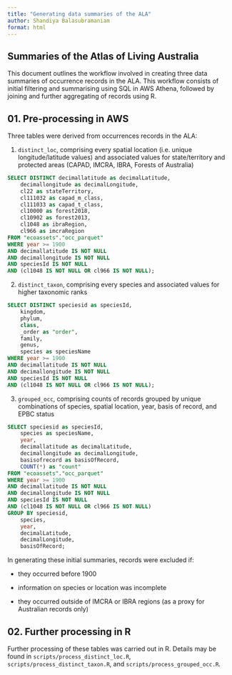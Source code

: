 ```yaml
---
title: "Generating data summaries of the ALA"
author: Shandiya Balasubramaniam
format: html
---
```


## Summaries of the Atlas of Living Australia

This document outlines the workflow involved in creating three data summaries of occurrence records in the ALA. This workflow consists of initial filtering and summarising using SQL in AWS Athena, followed by joining and further aggregating of records using R.

## 01. Pre-processing in AWS

Three tables were derived from occurrences records in the ALA:

1.  `distinct_loc`, comprising every spatial location (i.e. unique longitude/latitude values) and associated values for state/territory and protected areas (CAPAD, IMCRA, IBRA, Forests of Australia)

``` sql
SELECT DISTINCT decimallatitude as decimalLatitude, 
    decimallongitude as decimalLongitude,
    cl22 as stateTerritory,
    cl111032 as capad_m_class,
    cl111033 as capad_t_class,
    cl10000 as forest2018, 
    cl10902 as forest2013, 
    cl1048 as ibraRegion, 
    cl966 as imcraRegion
FROM "ecoassets"."occ_parquet"
WHERE year >= 1900 
AND decimallatitude IS NOT NULL
AND decimallongitude IS NOT NULL
AND speciesId IS NOT NULL
AND (cl1048 IS NOT NULL OR cl966 IS NOT NULL);
```

2.  `distinct_taxon`, comprising every species and associated values for higher taxonomic ranks

``` sql
SELECT DISTINCT speciesid as speciesId,
    kingdom,
    phylum,
    class,
    _order as "order",
    family,
    genus,
    species as speciesName
WHERE year >= 1900 
AND decimallatitude IS NOT NULL
AND decimallongitude IS NOT NULL
AND speciesId IS NOT NULL
AND (cl1048 IS NOT NULL OR cl966 IS NOT NULL);
```

3.  `grouped_occ`, comprising counts of records grouped by unique combinations of species, spatial location, year, basis of record, and EPBC status

``` sql
SELECT speciesid as speciesId, 
    species as speciesName,    
    year, 
    decimallatitude as decimalLatitude, 
    decimallongitude as decimalLongitude, 
    basisofrecord as basisOfRecord,
    COUNT(*) as "count"
FROM "ecoassets"."occ_parquet"
WHERE year >= 1900 
AND decimallatitude IS NOT NULL 
AND decimallongitude IS NOT NULL
AND speciesId IS NOT NULL 
AND (cl1048 IS NOT NULL OR cl966 IS NOT NULL)
GROUP BY speciesid, 
    species,
    year, 
    decimalLatitude, 
    decimalLongitude, 
    basisOfRecord; 
```

In generating these initial summaries, records were excluded if:

-   they occurred before 1900

-   information on species or location was incomplete

-   they occurred outside of IMCRA or IBRA regions (as a proxy for Australian records only)

## 02. Further processing in R

Further processing of these tables was carried out in R. Details may be found in `scripts/process_distinct_loc.R`, `scripts/process_distinct_taxon.R`, and `scripts/process_grouped_occ.R`.
